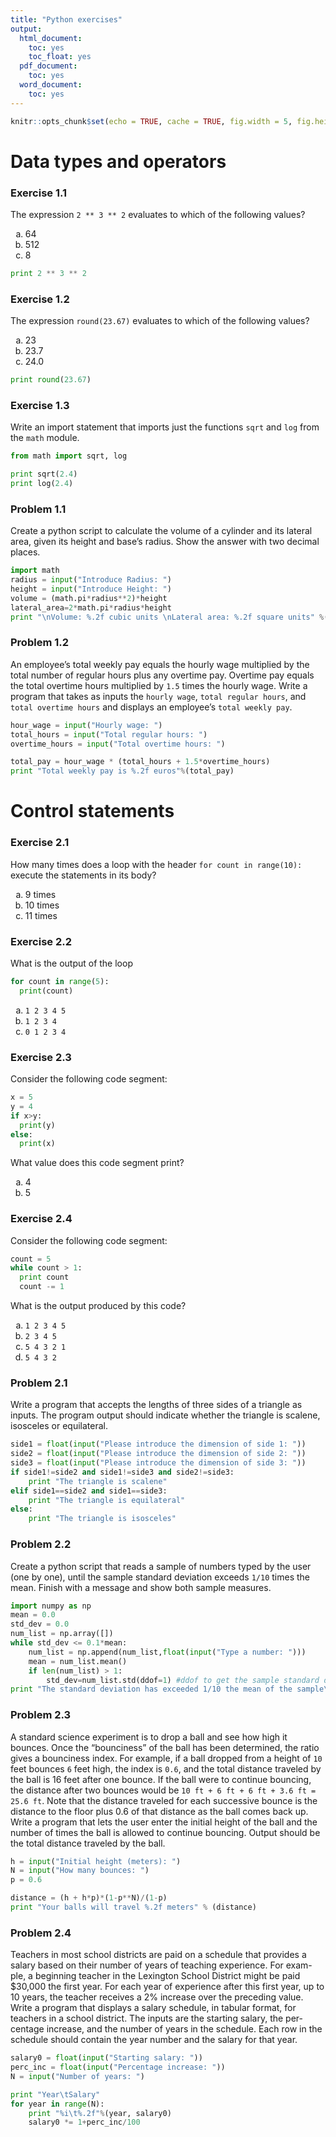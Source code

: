 ```yaml
---
title: "Python exercises"
output:
  html_document:
    toc: yes
    toc_float: yes
  pdf_document:
    toc: yes
  word_document:
    toc: yes
---
```


```r
knitr::opts_chunk$set(echo = TRUE, cache = TRUE, fig.width = 5, fig.height = 5, fig.align = 'center', eval = F, collapse = T, echo = F)
```

# Data types and operators

### Exercise 1.1
The expression `2 ** 3 ** 2` evaluates to which of the following values?

a. 64
b. 512
c. 8

```python
print 2 ** 3 ** 2
```


### Exercise 1.2
The expression `round(23.67)` evaluates to which of the following values?

a. 23
b. 23.7
c. 24.0

```python
print round(23.67)
```

### Exercise 1.3
Write an import statement that imports just the functions `sqrt` and `log`
from the `math` module.

```python
from math import sqrt, log

print sqrt(2.4)
print log(2.4)
```

### Problem 1.1
Create a python script to calculate the volume of a cylinder and its lateral area, given its height and base's radius. Show the answer with two decimal
places.
```python
import math
radius = input("Introduce Radius: ")
height = input("Introduce Height: ")
volume = (math.pi*radius**2)*height
lateral_area=2*math.pi*radius*height
print "\nVolume: %.2f cubic units \nLateral area: %.2f square units" %(volume, lateral_area)
```

### Problem 1.2
An employee’s total weekly pay equals the hourly wage multiplied by the
total number of regular hours plus any overtime pay. Overtime pay equals
the total overtime hours multiplied by `1.5` times the hourly wage. Write a
program that takes as inputs the `hourly wage`, `total regular hours`, and
`total overtime hours` and displays an employee’s `total weekly pay`.
```python
hour_wage = input("Hourly wage: ")
total_hours = input("Total regular hours: ")
overtime_hours = input("Total overtime hours: ")

total_pay = hour_wage * (total_hours + 1.5*overtime_hours)
print "Total weekly pay is %.2f euros"%(total_pay)
```

# Control statements

### Exercise 2.1
How many times does a loop with the header `for count in range(10):` execute the statements in its body?

a. 9 times
b. 10 times
c. 11 times

### Exercise 2.2
What is the output of the loop 
```python
for count in range(5): 
  print(count)
```

a. `1 2 3 4 5`
b. `1 2 3 4`
c. `0 1 2 3 4`

### Exercise 2.3
Consider the following code segment:
```python
x = 5
y = 4
if x>y:
  print(y)
else:
  print(x)
```
What value does this code segment print?

a. 4
b. 5

### Exercise 2.4
Consider the following code segment:
```python
count = 5
while count > 1:
  print count
  count -= 1
```
What is the output produced by this code?

a. `1 2 3 4 5`
b. `2 3 4 5`
c. `5 4 3 2 1`
d. `5 4 3 2`

### Problem 2.1
Write a program that accepts the lengths of three sides of a triangle as
inputs. The program output should indicate whether the triangle is scalene, isosceles or equilateral.

```python
side1 = float(input("Please introduce the dimension of side 1: "))
side2 = float(input("Please introduce the dimension of side 2: "))
side3 = float(input("Please introduce the dimension of side 3: "))
if side1!=side2 and side1!=side3 and side2!=side3:
    print "The triangle is scalene"
elif side1==side2 and side1==side3:
    print "The triangle is equilateral"
else:
    print "The triangle is isosceles"
```

### Problem 2.2

Create a python script that reads a sample of numbers typed by the user (one by one), until the sample standard deviation exceeds `1/10` times the mean. Finish with a message and show both sample measures.

```python
import numpy as np
mean = 0.0
std_dev = 0.0
num_list = np.array([])
while std_dev <= 0.1*mean:
    num_list = np.append(num_list,float(input("Type a number: ")))
    mean = num_list.mean()
    if len(num_list) > 1:
        std_dev=num_list.std(ddof=1) #ddof to get the sample standard deviation
print "The standard deviation has exceeded 1/10 the mean of the sample\nMean: %.2f\nStandard Dev: %.2f" %(mean,std_dev)
```

### Problem 2.3
A standard science experiment is to drop a ball and see how high it
bounces. Once the “bounciness” of the ball has been determined, the
ratio gives a bounciness index. For example, if a ball dropped from a
height of `10` feet bounces `6` feet high, the index is `0.6`, and the total distance traveled by the ball is 16 feet after one bounce. If the ball were to continue bouncing, the distance after two bounces would be `10 ft + 6 ft + 6 ft + 3.6 ft = 25.6 ft`. Note that the distance traveled for each successive bounce is the distance to the floor plus 0.6 of that distance as the ball comes back up. Write a program that lets the user enter the initial height
of the ball and the number of times the ball is allowed to continue
bouncing. Output should be the total distance traveled by the ball.

```python
h = input("Initial height (meters): ")
N = input("How many bounces: ")
p = 0.6

distance = (h + h*p)*(1-p**N)/(1-p)
print "Your balls will travel %.2f meters" % (distance)
```

### Problem 2.4
Teachers in most school districts are paid on a schedule that provides a
salary based on their number of years of teaching experience. For exam-
ple, a beginning teacher in the Lexington School District might be paid
$30,000 the first year. For each year of experience after this first year, up to 10 years, the teacher receives a 2% increase over the preceding value.
Write a program that displays a salary schedule, in tabular format, for
teachers in a school district. The inputs are the starting salary, the per-
centage increase, and the number of years in the schedule. Each row in
the schedule should contain the year number and the salary for that year.

```python
salary0 = float(input("Starting salary: "))
perc_inc = float(input("Percentage increase: "))
N = input("Number of years: ")

print "Year\tSalary"
for year in range(N):
    print "%i\t%.2f"%(year, salary0)
    salary0 *= 1+perc_inc/100
```

